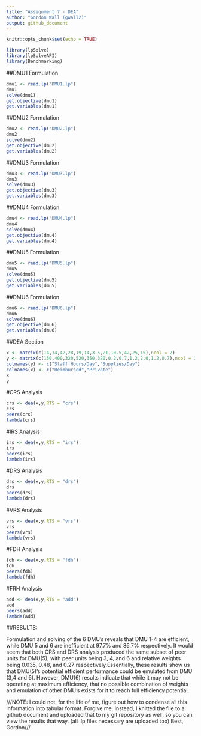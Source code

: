 ```yaml
---
title: "Assignment 7 - DEA"
author: "Gordon Wall (gwall2)"
output: github_document
---
```


```r
knitr::opts_chunk$set(echo = TRUE)
```
```r
library(lpSolve)
library(lpSolveAPI)
library(Benchmarking)
```

##DMU1 Formulation

```r
dmu1 <- read.lp("DMU1.lp")
dmu1
solve(dmu1)
get.objective(dmu1)
get.variables(dmu1)
```

##DMU2 Formulation

```r
dmu2 <- read.lp("DMU2.lp")
dmu2
solve(dmu2)
get.objective(dmu2)
get.variables(dmu2)
```

##DMU3 Formulation

```r
dmu3 <- read.lp("DMU3.lp")
dmu3
solve(dmu3)
get.objective(dmu3)
get.variables(dmu3)
```

##DMU4 Formulation

```r
dmu4 <- read.lp("DMU4.lp")
dmu4
solve(dmu4)
get.objective(dmu4)
get.variables(dmu4)
```

##DMU5 Formulation

```r
dmu5 <- read.lp("DMU5.lp")
dmu5
solve(dmu5)
get.objective(dmu5)
get.variables(dmu5)
```

##DMU6 Formulation

```r
dmu6 <- read.lp("DMU6.lp")
dmu6
solve(dmu6)
get.objective(dmu6)
get.variables(dmu6)
```

##DEA Section

```r
x <- matrix(c(14,14,42,28,19,14,3.5,21,10.5,42,25,15),ncol = 2)
y <- matrix(c(150,400,320,520,350,320,0.2,0.7,1.2,2.0,1.2,0.7),ncol = 2)
colnames(y) <- c("Staff Hours/Day","Supplies/Day")
colnames(x) <- c("Reimbursed","Private")
x
y
```

#CRS Analysis

```r
crs <- dea(x,y,RTS = "crs")
crs
peers(crs)
lambda(crs)
```

#IRS Analysis

```r
irs <- dea(x,y,RTS = "irs")
irs
peers(irs)
lambda(irs)
```

#DRS Analysis

```r
drs <- dea(x,y,RTS = "drs")
drs
peers(drs)
lambda(drs)
```

#VRS Analysis

```r
vrs <- dea(x,y,RTS = "vrs")
vrs
peers(vrs)
lambda(vrs)
```

#FDH Analysis

```r
fdh <- dea(x,y,RTS = "fdh")
fdh
peers(fdh)
lambda(fdh)
```

#FRH Analysis

```r
add <- dea(x,y,RTS = "add")
add
peers(add)
lambda(add)
```

##RESULTS:

Formulation and solving of the 6 DMU's reveals that DMU 1-4 are efficient, while DMU 5 and 6 are inefficient at 97.7% and 86.7% respectively. It would seem that both CRS and DRS analysis produced the same subset of peer units for DMU(5), with peer units being 3, 4, and 6 and relative weights being 0.035, 0.48, and 0.27 respectively.Essentially, these results show us that DMU(5)'s potential efficient performance could be emulated from DMU (3,4 and 6). However, DMU(6) results indicate that while it may not be operating at maximum efficiency, that no possible combination of weights and emulation of other DMU's exists for it to reach full efficiency potential.

///NOTE: I could not, for the life of me, figure out how to condense all this information into tabular format. Forgive me. Instead, I knitted the file to a github document and uploaded that to my git repository as well, so you can view the results that way. (all .lp files necessary are uploaded too) Best, Gordon///